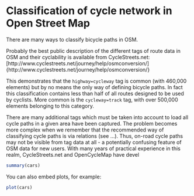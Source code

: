 Classification of cycle network in Open Street Map
========================================================

There are many ways to classify bicycle paths in OSM.

Probably the best public description of the different tags of route
data in OSM and their cyclability is available from
CycleStreets.net: 
[http://www.cyclestreets.net/journey/help/osmconversion/]{http://www.cyclestreets.net/journey/help/osmconversion/}

This demonstrates that the `highway=cycleway` tag is common
(with 460,000 elements) but by no means the only way
of defining bicycle paths. In fact this classification contains 
less than half of all routes designed to be used by cyclists.
More common is the `cycleway=track` tag, with over 500,000
elements belonging to this category.

There are many additional tags which
must be taken into account to load all cycle
paths in a given area have been captured. The
problem becomes more complex when we remember that
the recommended way of classifying cycle paths is via relations
(see ...). Thus, on-road cycle paths may not be visible from
tag data at all - a potentially confusing feature of OSM data
for new users.
With many years of practical
experience in this realm, CycleStreets.net and OpenCycleMap have
devel

```r
summary(cars)
```

You can also embed plots, for example:

```r
plot(cars)
```

